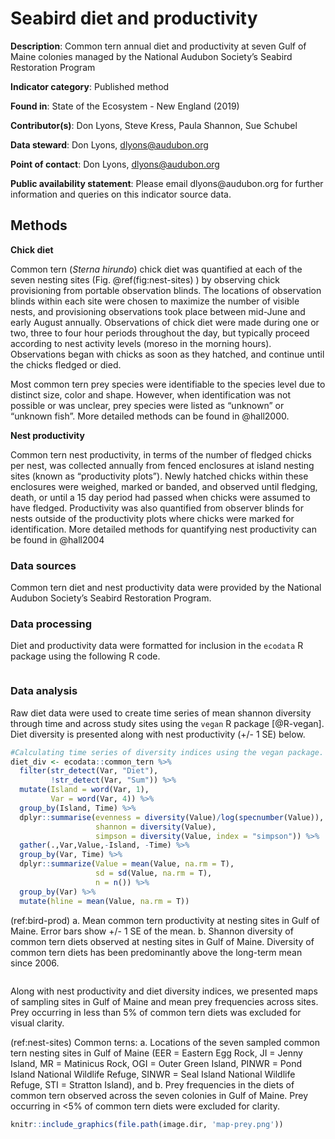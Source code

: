 # Seabird diet and productivity

**Description**: Common tern annual diet and productivity at seven Gulf of Maine colonies managed by the National Audubon Society's Seabird Restoration Program

**Indicator category**: Published method

**Found in**: State of the Ecosystem - New England (2019)

**Contributor(s)**: Don Lyons, Steve Kress, Paula Shannon, Sue Schubel
  
**Data steward**: Don Lyons, <dlyons@audubon.org>
  
**Point of contact**: Don Lyons, <dlyons@audubon.org>
  
**Public availability statement**: Please email dlyons@audubon.org for further information and queries on this indicator source data.


## Methods

**Chick diet**

Common tern (*Sterna hirundo*) chick diet was quantified at each of the seven nesting sites (Fig. \@ref(fig:nest-sites) ) by observing chick provisioning from portable observation blinds. The locations of observation blinds within each site were chosen to maximize the number of visible nests, and provisioning observations took place between mid-June and early August annually. Observations of chick diet were made during one or two, three to four hour periods throughout the day, but typically proceed according to nest activity levels (moreso in the morning hours). Observations began with chicks as soon as they hatched, and continue until the chicks fledged or died. 

Most common tern prey species were identifiable to the species level due to distinct size, color and shape. However, when identification was not possible or was unclear, prey species were listed as "unknown" or "unknown fish". More detailed methods can be found in @hall2000. 

**Nest productivity**

Common tern nest productivity, in terms of the number of fledged chicks per nest, was collected annually from fenced enclosures at island nesting sites (known as "productivity plots"). Newly hatched chicks within these enclosures were weighed, marked or banded, and observed until fledging, death, or until a 15 day period had passed when chicks were assumed to have fledged. Productivity was also quantified from observer blinds for nests outside of the productivity plots where chicks were marked for identification. More detailed methods for quantifying nest productivity can be found in @hall2004


### Data sources

Common tern diet and nest productivity data were provided by the National Audubon Society's Seabird Restoration Program.

### Data processing

Diet and productivity data were formatted for inclusion in the `ecodata` R package using the following R code.
```{r, code = readLines("https://raw.githubusercontent.com/NOAA-EDAB/ecodata/master/data-raw/get_commontern.R"), eval = F, echo = T}

```

### Data analysis

Raw diet data were used to create time series of mean shannon diversity through time and across study sites using the `vegan` R package [@R-vegan]. Diet diversity is presented along with nest productivity (+/- 1 SE) below.

```{r diet-div, eval = T, echo = T}
#Calculating time series of diversity indices using the vegan package. 
diet_div <- ecodata::common_tern %>% 
  filter(str_detect(Var, "Diet"),
         !str_detect(Var, "Sum")) %>% 
  mutate(Island = word(Var, 1),
         Var = word(Var, 4)) %>% 
  group_by(Island, Time) %>%
  dplyr::summarise(evenness = diversity(Value)/log(specnumber(Value)),
                   shannon = diversity(Value),
                   simpson = diversity(Value, index = "simpson")) %>% 
  gather(.,Var,Value,-Island, -Time) %>% 
  group_by(Var, Time) %>%
  dplyr::summarize(Value = mean(Value, na.rm = T),
                   sd = sd(Value, na.rm = T),
                   n = n()) %>%
  group_by(Var) %>% 
  mutate(hline = mean(Value, na.rm = T))
```

(ref:bird-prod) a. Mean common tern productivity at nesting sites in Gulf of Maine. Error bars show +/- 1 SE of the mean. b. Shannon diversity of common tern diets observed at nesting sites in Gulf of Maine. Diversity of common tern diets has been predominantly above the long-term mean since 2006.

```{r bird-prod, code = readLines("https://raw.githubusercontent.com/NOAA-EDAB/SOE-NEFMC/master/chunk_scripts/NE-tern-prod-div.R"),fig.width = 8, fig.asp = 0.25, echo = T, fig.align="center", eval = T, fig.cap= '(ref:bird-prod)'}

```

Along with nest productivity and diet diversity indices, we presented maps of sampling sites in Gulf of Maine and mean prey frequencies across sites. Prey occurring in less than 5\% of common tern diets was excluded for visual clarity. 

(ref:nest-sites) Common terns: a. Locations of the seven sampled common tern nesting sites in Gulf of Maine (EER = Eastern Egg Rock, JI = Jenny Island, MR = Matinicus Rock, OGI = Outer Green Island, PINWR = Pond Island National Wildlife Refuge, SINWR = Seal Island National Wildlife Refuge, STI = Stratton Island), and b. Prey frequencies in the diets of common tern observed across the seven colonies in Gulf of Maine. Prey occurring in <5% of common tern diets were excluded for clarity.

```{r nest-sites,fig.align="center", eval=T, echo=T, out.width='80%', fig.cap='(ref:nest-sites)'}
knitr::include_graphics(file.path(image.dir, 'map-prey.png'))
```

